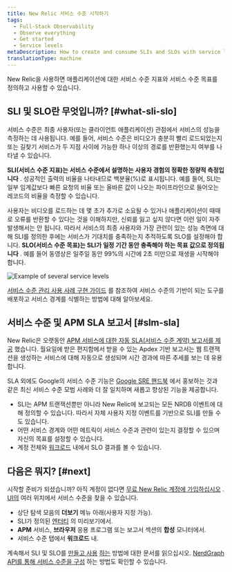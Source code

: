 ```yaml
---
title: New Relic 서비스 수준 시작하기
tags:
  - Full-Stack Observability
  - Observe everything
  - Get started
  - Service levels
metaDescription: How to create and consume SLIs and SLOs with service level management in New Relic.
translationType: machine
---
```



New Relic을 사용하면 애플리케이션에 대한 서비스 수준 지표와 서비스 수준 목표를 정의하고 사용할 수 있습니다.

## SLI 및 SLO란 무엇입니까? [#what-sli-slo]

서비스 수준은 최종 사용자(또는 클라이언트 애플리케이션) 관점에서 서비스의 성능을 측정하는 데 사용됩니다. 예를 들어, 서비스 수준은 비디오가 충분히 빨리 로드되었는지 또는 길찾기 서비스가 두 지점 사이에 가능한 하나 이상의 경로를 반환했는지 여부를 나타낼 수 있습니다.

**SLI(서비스 수준 지표)는 서비스 수준에서 설명하는 사용자 경험의 정확한 정량적 측정입니다** . 성공적인 출력의 비율을 나타내므로 백분율(%)로 표시됩니다. 예를 들어, SLI는 일부 임계값보다 빠른 요청의 비율 또는 올바른 값이 나오는 파이프라인으로 들어오는 레코드의 비율을 측정할 수 있습니다.

사용자는 비디오를 로드하는 데 몇 초가 추가로 소요될 수 있거나 애플리케이션이 때때로 오류를 반환할 수 있다는 것을 이해하지만, 신뢰를 잃고 싶지 않다면 이런 일이 자주 발생해서는 안 됩니다. 따라서 서비스의 최종 사용자와 가장 관련이 있는 성능 측면에 대해 SLI를 정의한 후에는 서비스가 기대치를 충족하는지 추적하도록 SLO를 설정해야 합니다. **SLO(서비스 수준 목표)는 SLI가 일정 기간 동안 충족해야 하는 목표 값으로 정의됩니다** . 예를 들어 동영상은 일주일 동안 99%의 시간에 2초 미만으로 재생을 시작해야 합니다.

<img
  title="Example of several service levels.png"
  alt="Example of several service levels"
  src={serviceLevelsIntro}
/>

[서비스 수준 관리 사용 사례 구현 가이드](/docs/new-relic-solutions/observability-maturity/uptime-performance-reliability/slm-implementation-guide/) 를 참조하여 서비스 수준의 기반이 되는 도구를 배포하고 서비스 경계를 식별하는 방법에 대해 알아보세요.

## 서비스 수준 및 APM SLA 보고서 [#slm-sla]

New Relic은 오랫동안 [APM 서비스에 대한 자동 SLA(서비스 수준 계약) 보고서를 제공](/docs/apm/reports/service-level-agreements/apm-sla-reports/) 했습니다. 월요일에 받은 편지함에서 받을 수 있는 Apdex 기반 보고서는 웹 트랜잭션을 생성하는 서비스에 대해 자동으로 생성되며 시간 경과에 따른 추세를 보는 데 유용합니다.

SLA 외에도 Google의 서비스 수준 기능은 [Google SRE 핸드북](https://sre.google/books/) 에서 홍보하는 것과 같은 최신 서비스 수준 모범 사례와 더 잘 일치하며 새롭고 향상된 기능을 제공합니다.

* SLI는 APM 트랜잭션뿐만 아니라 New Relic에 보고되는 모든 NRDB 이벤트에 대해 정의할 수 있습니다. 따라서 자체 사용자 지정 이벤트를 기반으로 SLI를 만들 수도 있습니다.
* 어떤 서비스 경계와 어떤 메트릭이 서비스 수준과 관련이 있는지 결정할 수 있으며 자신의 목표를 설정할 수 있습니다.
* 계정 전체와 [워크로드](/docs/new-relic-one/use-new-relic-one/workloads/workloads-isolate-resolve-incidents-faster/) 내에서 SLO 결과를 볼 수 있습니다.

## 다음은 뭐지? [#next]

시작할 준비가 되셨습니까? 아직 계정이 없다면 [무료 New Relic 계정에 가입하십시오](https://newrelic.com/signup) . [UI의](https://one.newrelic.com) 여러 위치에서 서비스 수준을 찾을 수 있습니다.

* 상단 탐색 모음의 **더보기** 메뉴 아래(사용자 지정 가능).
* SLI가 정의된 [엔터티](/docs/new-relic-one/use-new-relic-one/core-concepts/what-entity-new-relic/) 의 미리보기에서.
* **APM** 서비스, **브라우저** 응용 프로그램 또는 보고서 섹션의 **합성** 모니터에서.
* 서비스 수준 탭에서 **워크로드** 내.

계속해서 SLI 및 SLO를 [만들고 사용](/docs/service-level-management/create-slm) [하는](/docs/service-level-management/consume-slm) 방법에 대한 문서를 읽으십시오. [NerdGraph API를 통해 서비스 수준을 구성](/docs/apis/nerdgraph/examples/nerdgraph-slm/) 하는 방법도 확인할 수 있습니다.